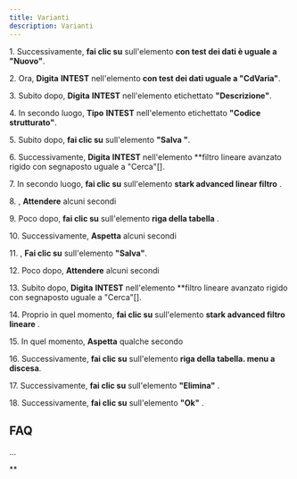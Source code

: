 ```yaml
---
title: Varianti
description: Varianti
---
```

1\. Successivamente, **fai clic su** sull'elemento **con test dei dati è uguale a "Nuovo"**.  
  
2\. Ora, **Digita** **INTEST** nell'elemento **con test dei dati uguale a "CdVaria"**.  
  
3\. Subito dopo, **Digita** **INTEST** nell'elemento etichettato **"Descrizione"**.  
  
4\. In secondo luogo, **Tipo** **INTEST** nell'elemento etichettato **"Codice strutturato"**.  
  
5\. Subito dopo, **fai clic su** sull'elemento **"Salva "**.  
  
6\. Successivamente, **Digita** **INTEST** nell'elemento **filtro lineare avanzato rigido con segnaposto uguale a "Cerca"\[\].  
  
7\. In secondo luogo, **fai clic su** sull'elemento **stark advanced linear filtro** .  
  
8\. , **Attendere** alcuni secondi  
  
9\. Poco dopo, **fai clic su** sull'elemento **riga della tabella** .  
  
10\. Successivamente, **Aspetta** alcuni secondi  
  
11\. , **Fai clic su** sull'elemento **"Salva"**.  
  
12\. Poco dopo, **Attendere** alcuni secondi  
  
13\. Subito dopo, **Digita** **INTEST** nell'elemento **filtro lineare avanzato rigido con segnaposto uguale a "Cerca"\[\].  
  
14\. Proprio in quel momento, **fai clic su** sull'elemento **stark advanced filtro lineare** .  
  
15\. In quel momento, **Aspetta** qualche secondo  
  
16\. Successivamente, **fai clic su** sull'elemento **riga della tabella. menu a discesa**.  
  
17\. Successivamente, **fai clic su** sull'elemento **"Elimina"** .  
  
18\. Successivamente, **fai clic su** sull'elemento **"Ok"** .  

FAQ
---

...

**